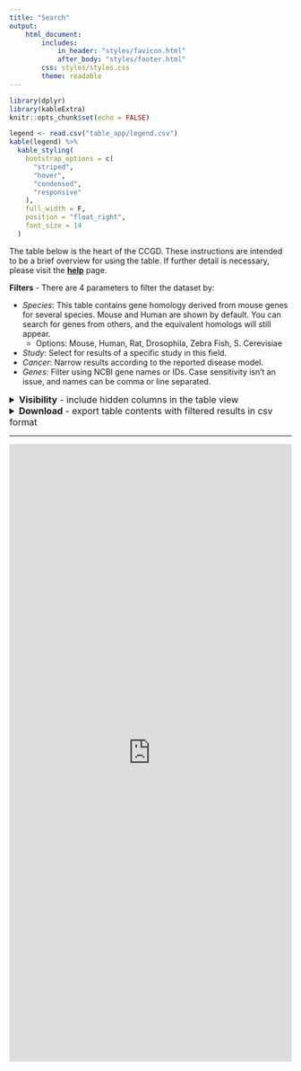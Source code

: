 ```yaml
---
title: "Search"
output:
    html_document:
        includes:
            in_header: "styles/favicon.html"
            after_body: "styles/footer.html"
        css: styles/styles.css
        theme: readable
---
```



<style>

summary {
    font-size: 16px;
}

</style>


```r
library(dplyr)
library(kableExtra)
knitr::opts_chunk$set(echo = FALSE)
```

```r
legend <- read.csv("table_app/legend.csv")
kable(legend) %>%
  kable_styling(
    bootstrap_options = c(
      "striped",
      "hover",
      "condensed",
      "responsive"
    ),
    full_width = F,
    position = "float_right",
    font_size = 14
  )
```

The table below is the heart of the CCGD. These instructions are intended to be a brief overview for using the table. If further detail is necessary, please visit the [**help**](http://hst-ccgd-prd-web.oit.umn.edu/help.html) page.

**Filters** - There are 4 parameters to filter the dataset by:

* *Species*: This table contains gene homology derived from mouse genes for several species. Mouse and Human are shown by default. You can search for genes from others, and the equivalent homologs will still appear.
    + Options: Mouse, Human, Rat, Drosophila, Zebra Fish, S. Cerevisiae
* *Study*: Select for results of a specific study in this field.
* *Cancer*: Narrow results according to the reported disease model.
* *Genes*: Filter using NCBI gene names or IDs. Case sensitivity isn't an issue, and names can be comma or line separated.

<details>
  <summary>**Visibility** - include hidden columns in the table view</summary>

* To account for screen dimensions, we don't list every table column by default. Instead, we offer the option to select hidden columns, which is done with the `Column visibility` button.
* All columns are included in the download regardless of selection.
* Other species gene homologs are included as hidden columns as well.

</details>

<details>
  <summary>**Download** - export table contents with filtered results in csv format</summary>

* Results can be exported using the `Download` button on the left.
* Any filters applied will be reflected in the csv export.
* The full table can be retrieved by downloading without any filter parameters.

</details>

***

<iframe src="https://ctastad.shinyapps.io/table_app/" width=100% height=1100px frameborder="0"></iframe>

